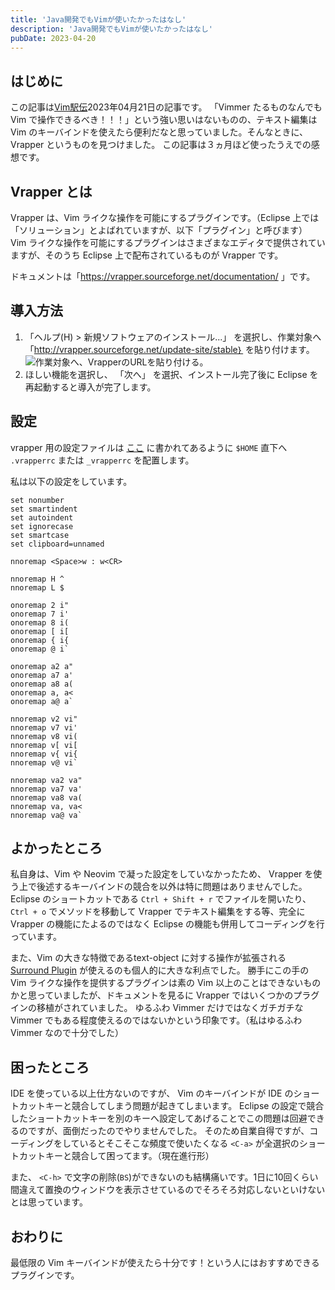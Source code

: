 ```yaml
---
title: 'Java開発でもVimが使いたかったはなし'
description: 'Java開発でもVimが使いたかったはなし'
pubDate: 2023-04-20
---
```


## はじめに

この記事は[Vim駅伝](https://vim-jp.org/ekiden/)2023年04月21日の記事です。
「Vimmer たるものなんでも Vim で操作できるべき！！！」という強い思いはないものの、テキスト編集は Vim のキーバインドを使えたら便利だなと思っていました。そんなときに、Vrapper というものを見つけました。
この記事は３ヵ月ほど使ったうえでの感想です。

## Vrapper とは

Vrapper は、Vim ライクな操作を可能にするプラグインです。（Eclipse 上では「ソリューション」とよばれていますが、以下「プラグイン」と呼びます）
Vim ライクな操作を可能にするプラグインはさまざまなエディタで提供されていますが、そのうち Eclipse 上で配布されているものが Vrapper です。

ドキュメントは「https://vrapper.sourceforge.net/documentation/ 」です。

## 導入方法

1. 「ヘルプ(H) > 新規ソフトウェアのインストール...」 を選択し、作業対象へ 「http://vrapper.sourceforge.net/update-site/stable｝ を貼り付けます。
![作業対象へ、VrapperのURLを貼り付ける。](/images/blog/2023-04-21-vim-ekiden/001.png)
2. ほしい機能を選択し、 「次へ」 を選択、インストール完了後に Eclipse を再起動すると導入が完了します。

## 設定

vrapper 用の設定ファイルは [ここ](https://vrapper.sourceforge.net/documentation/?topic=configuration#config) に書かれてあるように `$HOME` 直下へ `.vrapperrc` または `_vrapperrc` を配置します。

私は以下の設定をしています。


```vim
set nonumber
set smartindent
set autoindent
set ignorecase
set smartcase
set clipboard=unnamed

nnoremap <Space>w : w<CR>

nnoremap H ^
nnoremap L $

onoremap 2 i"
onoremap 7 i'
onoremap 8 i(
onoremap [ i[
onoremap { i{
onoremap @ i`

onoremap a2 a"
onoremap a7 a'
onoremap a8 a(
onoremap a, a<
onoremap a@ a`

nnoremap v2 vi"
nnoremap v7 vi'
nnoremap v8 vi(
nnoremap v[ vi[
nnoremap v{ vi{
nnoremap v@ vi`

nnoremap va2 va"
nnoremap va7 va'
nnoremap va8 va(
nnoremap va, va<
nnoremap va@ va`

```

## よかったところ

私自身は、Vim や Neovim で凝った設定をしていなかったため、 Vrapper を使う上で後述するキーバインドの競合を以外は特に問題はありませんでした。Eclipse のショートカットである `Ctrl + Shift + r` でファイルを開いたり、`Ctrl + o` でメソッドを移動して Vrapper でテキスト編集をする等、完全に Vrapper の機能にたよるのではなく Eclipse の機能も併用してコーディングを行っています。

また、Vim の大きな特徴であるtext-object に対する操作が拡張される [Surround Plugin](https://vrapper.sourceforge.net/documentation/?topic=optional_plugins) が使えるのも個人的に大きな利点でした。
勝手にこの手の Vim ライクな操作を提供するプラグインは素の Vim 以上のことはできないものかと思っていましたが、ドキュメントを見るに Vrapper ではいくつかのプラグインの移植がされていました。
ゆるふわ Vimmer だけではなくガチガチな Vimmer でもある程度使えるのではないかという印象です。（私はゆるふわ Vimmer なので十分でした）

## 困ったところ

IDE を使っている以上仕方ないのですが、 Vim のキーバインドが IDE のショートカットキーと競合してしまう問題が起きてしまいます。
Eclipse の設定で競合したショートカットキーを別のキーへ設定してあげることでこの問題は回避できるのですが、面倒だったのでやりませんでした。
そのため自業自得ですが、コーディングをしているとそこそこな頻度で使いたくなる `<C-a>` が全選択のショートカットキーと競合して困ってます。（現在進行形）

また、 `<C-h>` で文字の削除(`BS`)ができないのも結構痛いです。1日に10回くらい間違えて置換のウィンドウを表示させているのでそろそろ対応しないといけないとは思っています。

## おわりに

最低限の Vim キーバインドが使えたら十分です！という人にはおすすめできるプラグインです。
